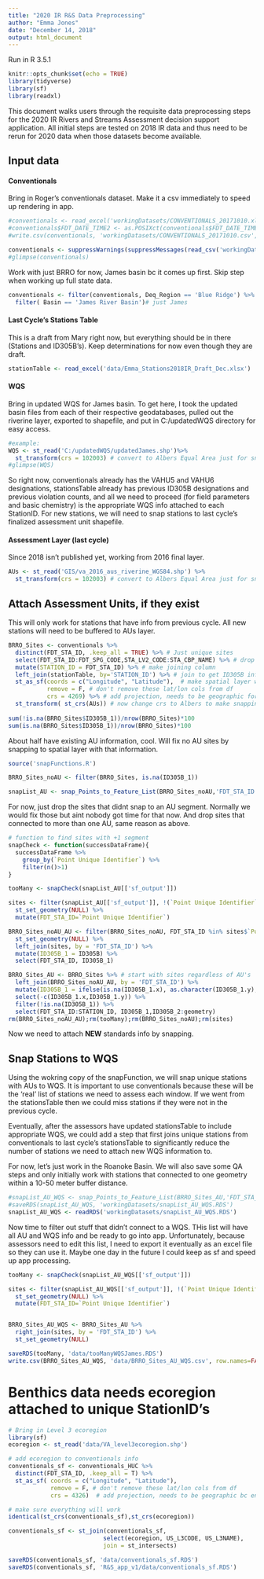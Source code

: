```yaml
---
title: "2020 IR R&S Data Preprocessing"
author: "Emma Jones"
date: "December 14, 2018"
output: html_document
---
```


Run in R 3.5.1

```r
knitr::opts_chunk$set(echo = TRUE)
library(tidyverse)
library(sf)
library(readxl)

```

This document walks users through the requisite data preprocessing steps for the 2020 IR Rivers and Streams Assessment decision support application. All initial steps are tested on 2018 IR data and thus need to be rerun for 2020 data when those datasets become available.

## Input data

#### Conventionals
Bring in Roger's conventionals dataset. Make it a csv immediately to speed up rendering in app.
```r
#conventionals <- read_excel('workingDatasets/CONVENTIONALS_20171010.xlsx',sheet = 'CONVENTIONALS')
#conventionals$FDT_DATE_TIME2 <- as.POSIXct(conventionals$FDT_DATE_TIME, format="%m/%d/%y %H:%M")
#write.csv(conventionals, 'workingDatasets/CONVENTIONALS_20171010.csv', row.names=F)

conventionals <- suppressWarnings(suppressMessages(read_csv('workingDatasets/CONVENTIONALS_20171010.csv')))
#glimpse(conventionals)
```

Work with just BRRO for now, James basin bc it comes up first. Skip step when working up full state data.

```r
conventionals <- filter(conventionals, Deq_Region == 'Blue Ridge') %>%
  filter( Basin == 'James River Basin')# just James
```


#### Last Cycle's Stations Table

This is a draft from Mary right now, but everything should be in there (Stations and ID305B's). Keep determinations for now even though they are draft.

```r
stationTable <- read_excel('data/Emma_Stations2018IR_Draft_Dec.xlsx')
```

#### WQS
Bring in updated WQS for James basin. To get here, I took the updated basin files from each of their respective geodatabases, pulled out the riverine layer, exported to shapefile, and put in C:/updatedWQS directory for easy access.
```r
#example:
WQS <- st_read('C:/updatedWQS/updatedJames.shp')%>%
  st_transform(crs = 102003) # convert to Albers Equal Area just for snapping
#glimpse(WQS)
```

So right now, conventionals already has the VAHU5 and VAHU6 designations, stationsTable already has previous ID305B designations and previous violation counts, and all we need to proceed (for field parameters and basic chemistry) is the appropriate WQS info attached to each StationID. For new stations, we will need to snap stations to last cycle's finalized assessment unit shapefile.

#### Assessment Layer (last cycle)

Since 2018 isn't published yet, working from 2016 final layer. 


```r
AUs <- st_read('GIS/va_2016_aus_riverine_WGS84.shp') %>%
  st_transform(crs = 102003) # convert to Albers Equal Area just for snapping
```


## Attach Assessment Units, if they exist

This will only work for stations that have info from previous cycle. All new stations will need to be buffered to AUs layer. 

```r
BRRO_Sites <- conventionals %>%
  distinct(FDT_STA_ID, .keep_all = TRUE) %>% # Just unique sites
  select(FDT_STA_ID:FDT_SPG_CODE,STA_LV2_CODE:STA_CBP_NAME) %>% # drop sample data
  mutate(STATION_ID = FDT_STA_ID) %>% # make joining column
  left_join(stationTable, by='STATION_ID') %>% # join to get ID305B info
  st_as_sf(coords = c("Longitude", "Latitude"),  # make spatial layer while at it
           remove = F, # don't remove these lat/lon cols from df
           crs = 4269) %>% # add projection, needs to be geographic for now bc entering lat/lng, 
  st_transform( st_crs(AUs)) # now change crs to Albers to make snapping work
  
sum(!is.na(BRRO_Sites$ID305B_1))/nrow(BRRO_Sites)*100
sum(is.na(BRRO_Sites$ID305B_1))/nrow(BRRO_Sites)*100
```

About half have existing AU information, cool. Will fix no AU sites by snapping to spatial layer with that information.

```r
source('snapFunctions.R')

BRRO_Sites_noAU <- filter(BRRO_Sites, is.na(ID305B_1))

snapList_AU <- snap_Points_to_Feature_List(BRRO_Sites_noAU,'FDT_STA_ID',AUs, seq(10,50,by=10))
```

For now, just drop the sites that didnt snap to an AU segment. Normally we would fix those but aint nobody got time for that now. And drop sites that connected to more than one AU, same reason as above.

```r
# function to find sites with +1 segment
snapCheck <- function(successDataFrame){
  successDataFrame %>%
    group_by(`Point Unique Identifier`) %>%
    filter(n()>1)
}

tooMany <- snapCheck(snapList_AU[['sf_output']])

sites <- filter(snapList_AU[['sf_output']], !(`Point Unique Identifier` %in% tooMany$`Point Unique Identifier`)) %>%
  st_set_geometry(NULL) %>%
  mutate(FDT_STA_ID=`Point Unique Identifier`)

BRRO_Sites_noAU_AU <- filter(BRRO_Sites_noAU, FDT_STA_ID %in% sites$`Point Unique Identifier`) %>%
  st_set_geometry(NULL) %>%
  left_join(sites, by = 'FDT_STA_ID') %>%
  mutate(ID305B_1 = ID305B) %>%
  select(FDT_STA_ID, ID305B_1)

BRRO_Sites_AU <- BRRO_Sites %>% # start with sites regardless of AU's
  left_join(BRRO_Sites_noAU_AU, by = 'FDT_STA_ID') %>%
  mutate(ID305B_1 = ifelse(is.na(ID305B_1.x), as.character(ID305B_1.y), ID305B_1.x)) %>% # replace with snapped if NA
  select(-c(ID305B_1.x,ID305B_1.y)) %>%
  filter(!is.na(ID305B_1)) %>%
  select(FDT_STA_ID:STATION_ID, ID305B_1,ID305B_2:geometry)
rm(BRRO_Sites_noAU_AU);rm(tooMany);rm(BRRO_Sites_noAU);rm(sites)
```

Now we need to attach **NEW** standards info by snapping.


## Snap Stations to WQS

Using the wokring copy of the snapFunction, we will snap unique stations with AUs to WQS. It is important to use conventionals because these will be the 'real' list of stations we need to assess each window. If we went from the stationsTable then we could miss stations if they were not in the previous cycle. 

Eventually, after the assessors have updated stationsTable to include appropriate WQS, we could add a step that first joins unique stations from conventionals to last cycle's stationsTable to significantly reduce the number of stations we need to attach new WQS information to.

For now, let's just work in the Roanoke Basin. We will also save some QA steps and only initially work with stations that connected to one geometry within a 10-50 meter buffer distance.

```r
#snapList_AU_WQS <- snap_Points_to_Feature_List(BRRO_Sites_AU,'FDT_STA_ID',WQS, seq(10,50,by=10))
#saveRDS(snapList_AU_WQS, 'workingDatasets/snapList_AU_WQS.RDS')
snapList_AU_WQS <- readRDS('workingDatasets/snapList_AU_WQS.RDS')
```

Now time to filter out stuff that didn't connect to a WQS. THis list will have all AU and WQS info and be ready to go into app. Unfortunately, because assessors need to edit this list, I need to export it eventually as an excel file so they can use it. Maybe one day in the future I could keep as sf and speed up app processing.

```r
tooMany <- snapCheck(snapList_AU_WQS[['sf_output']])

sites <- filter(snapList_AU_WQS[['sf_output']], !(`Point Unique Identifier` %in% tooMany$`Point Unique Identifier`)) %>%
  st_set_geometry(NULL) %>%
  mutate(FDT_STA_ID=`Point Unique Identifier`)


BRRO_Sites_AU_WQS <- BRRO_Sites_AU %>%
  right_join(sites, by = 'FDT_STA_ID') %>%
  st_set_geometry(NULL)

saveRDS(tooMany, 'data/tooManyWQSJames.RDS')
write.csv(BRRO_Sites_AU_WQS, 'data/BRRO_Sites_AU_WQS.csv', row.names=FALSE)
```



# Benthics data needs ecoregion attached to unique StationID's

```r

# Bring in Level 3 ecoregion
library(sf)
ecoregion <- st_read('data/VA_level3ecoregion.shp')

# add ecoregion to conventionals info
conventionals_sf <- conventionals_HUC %>%
  distinct(FDT_STA_ID, .keep_all = T) %>%
  st_as_sf( coords = c("Longitude", "Latitude"), 
            remove = F, # don't remove these lat/lon cols from df
            crs = 4326)  # add projection, needs to be geographic bc entering lat/lng

# make sure everything will work
identical(st_crs(conventionals_sf),st_crs(ecoregion))

conventionals_sf <- st_join(conventionals_sf, 
                           select(ecoregion, US_L3CODE, US_L3NAME), 
                           join = st_intersects)

saveRDS(conventionals_sf, 'data/conventionals_sf.RDS')
saveRDS(conventionals_sf, 'R&S_app_v1/data/conventionals_sf.RDS')
```

